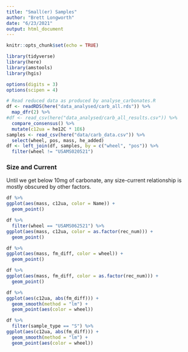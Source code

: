 ```yaml
---
title: "Small(er) Samples"
author: "Brett Longworth"
date: "6/23/2021"
output: html_document
---
```


```r
knitr::opts_chunk$set(echo = TRUE)
```

```r
library(tidyverse)
library(here)
library(amstools)
library(hgis)

options(digits = 3)
options(scipen = 4)
```


```r
# Read reduced data as produced by analyse_carbonates.R
df <- readRDS(here("data_analysed/carb_all.rds")) %>% 
  map_dfr(2) %>% 
#df <- read_csv(here("data_analysed/carb_all_results.csv")) %>% 
  compare_consensus() %>% 
  mutate(c12ua = he12C * 1E6)
samples <- read_csv(here("data/carb_data.csv")) %>% 
  select(wheel, pos, mass, he_added)
df <- left_join(df, samples, by = c("wheel", "pos")) %>% 
  filter(wheel != "USAMS020521")
```

### Size and Current

Until we get below 10mg of carbonate, any size-current relationship is mostly obscured by other factors.

```r
df %>% 
ggplot(aes(mass, c12ua, color = Name)) +
  geom_point()
```

```r
df %>% 
  filter(wheel == "USAMS062521") %>% 
ggplot(aes(mass, c12ua, color = as.factor(rec_num))) +
  geom_point()
```

```r
df %>% 
ggplot(aes(mass, fm_diff, color = wheel)) +
  geom_point()
```

```r
df %>% 
ggplot(aes(mass, fm_diff, color = as.factor(rec_num))) +
  geom_point()
```

```r
df %>% 
ggplot(aes(c12ua, abs(fm_diff))) +
  geom_smooth(method = "lm") +
  geom_point(aes(color = wheel))
```


```r
df %>% 
  filter(sample_type == "S") %>% 
ggplot(aes(c12ua, abs(fm_diff))) +
  geom_smooth(method = "lm") +
  geom_point(aes(color = wheel))
```
